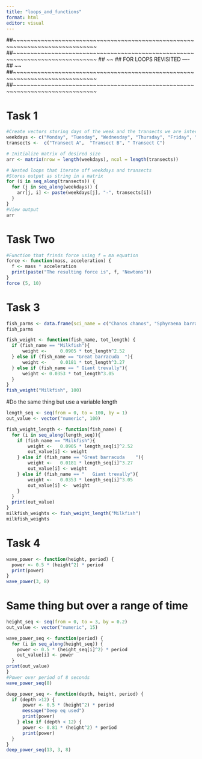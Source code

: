 ```yaml
---
title: "loops_and_functions"
format: html
editor: visual
---
```


##~~~~~~~~~~~~~~~~~~~~~~~~~~~~~~~~~~~~~~~~~~~~~~~~~~~~~~~~~~~~~~~~~~~~~~~~~~~~~~
##~~~~~~~~~~~~~~~~~~~~~~~~~~~~~~~~~~~~~~~~~~~~~~~~~~~~~~~~~~~~~~~~~~~~~~~~~~~~~~
##                                                                            ~~
##                            FOR LOOPS REVISITED                           ----
##                                                                            ~~
##~~~~~~~~~~~~~~~~~~~~~~~~~~~~~~~~~~~~~~~~~~~~~~~~~~~~~~~~~~~~~~~~~~~~~~~~~~~~~~
##~~~~~~~~~~~~~~~~~~~~~~~~~~~~~~~~~~~~~~~~~~~~~~~~~~~~~~~~~~~~~~~~~~~~~~~~~~~~~~

# Task 1
```r
#Create vectors storing days of the week and the transects we are interested in
weekdays <- c("Monday", "Tuesday", "Wednesday", "Thursday", "Friday", "Saturday", "Sunday")
transects <-  c("Transect A",  "Transect B", " Transect C")

# Initialize matrix of desired size
arr <- matrix(nrow = length(weekdays), ncol = length(transects))

# Nested loops that iterate off weekdays and transects
#Stores output as string in a matrix
for (i in seq_along(transects)) {
  for (j in seq_along(weekdays)) {
    arr[j, i] <- paste(weekdays[j], "-", transects[i])
  }
}
#View output
arr
```
# Task Two
```r
#Function that frinds force using f = ma equation
force <- function(mass, acceleration) {
  f <- mass * acceleration
  print(paste("The resulting force is", f, "Newtons"))
}
force (5, 10)
```
# Task 3
```r
fish_parms <- data.frame(sci_name = c("Chanos chanos", "Sphyraena barracuda	", "Caranx ignobilis"), common_name = c("Milkfish", "Great barracuda",  "	Giant trevally"), a_est = c(0.0905, 0.0181, 0.0353), b_est = c(2.52,  3.27, 3.05))
fish_parms

fish_weight <- function(fish_name, tot_length) {
  if (fish_name == "Milkfish"){
      weight <- 	0.0905 * tot_length^2.52
  } else if (fish_name == "Great barracuda	"){
      weight <- 	0.0181 * tot_length^3.27
  } else if (fish_name == "	Giant trevally"){
      weight <-	0.0353 * tot_length^3.05
  }
}
fish_weight("Milkfish", 100)


```

#Do the same thing but use a variable length
```r
length_seq <- seq(from = 0, to = 100, by = 1)
out_value <- vector("numeric", 100)

fish_weight_length <- function(fish_name) {
  for (i in seq_along(length_seq)){
    if (fish_name == "Milkfish"){
        weight <- 	0.0905 * length_seq[i]^2.52
        out_value[i] <- weight
    } else if (fish_name == "Great barracuda	"){
        weight <- 	0.0181 * length_seq[i]^3.27
        out_value[i] <- weight
    } else if (fish_name == "	Giant trevally"){
        weight <-	0.0353 * length_seq[i]^3.05
        out_value[i] <-  weight
    }
  }
  print(out_value)
}
milkfish_weights <- fish_weight_length("Milkfish")
milkfish_weights
```

# Task 4 
```r
wave_power <- function(height, period) {
  power <- 0.5 * (height^2) * period
  print(power)
}
wave_power(3, 8)
```
# Same thing but over a range of time
```r
height_seq <- seq(from = 0, to = 3, by = 0.2)
out_value <- vector("numeric", 15)

wave_power_seq <- function(period) {
  for (i in seq_along(height_seq)) {
    power <- 0.5 * (height_seq[i]^2) * period
    out_value[i] <- power
  }
print(out_value)
}
#Power over period of 8 seconds
wave_power_seq(8)
```

```r

deep_power_seq <- function(depth, height, period) {
  if (depth >12) {
      power <- 0.5 * (height^2) * period
      message("Deep eq used") 
      print(power)
    } else if (depth < 12) {
      power <- 0.81 * (height^2) * period
      print(power)
  }
}
deep_power_seq(13, 3, 8)
```



